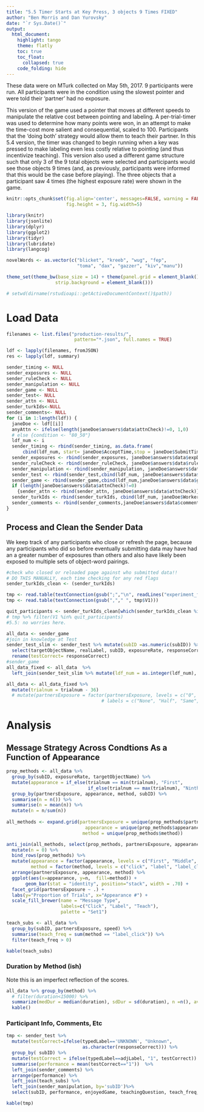```yaml
---
title: "5.5 Timer Starts at Key Press, 3 objects 9 Times FIXED"
author: "Ben Morris and Dan Yurovsky"
date: "`r Sys.Date()`"
output:
  html_document:
    highlight: tango
    theme: flatly
    toc: true
    toc_float:
      collapsed: true
    code_folding: hide
---
```



These data were on MTurk collected on May 5th, 2017. 9 participants were run. All participants were in the condition using the slowest pointer and were told their 'partner' had no exposure.

This version of the game used a pointer that moves at different speeds to manipulate the relative cost between pointing and labeling. A per-trial-timer was used to determine how many points were won, in an attempt to make the time-cost more salient and consequential, scaled to 100. Participants that the 'doing both' strategy would allow them to teach their partner. In this 5.4 version, the timer was changed to begin running when a key was pressed to make labeling even less costly relative to pointing (and thus incentivize teaching). This version also used a different game structure such that only 3 of the 9 total objects were selected and participants would see those objects 9 times (and, as previously, participants were informed that this would be the case before playing). The three objects that a participant saw 4 times (the highest exposure rate) were shown in the game.


```r
knitr::opts_chunk$set(fig.align='center', messages=FALSE, warning = FALSE,
                      fig.height = 3, fig.width=5)
```

```r
library(knitr)
library(jsonlite)
library(dplyr)
library(ggplot2)
library(tidyr)
library(lubridate)
library(langcog)

novelWords <- as.vector(c("blicket", "kreeb", "wug", "fep", 
                          "toma", "dax", "gazzer", "kiv","manu"))

theme_set(theme_bw(base_size = 14) + theme(panel.grid = element_blank(),
                  strip.background = element_blank()))

# setwd(dirname(rstudioapi::getActiveDocumentContext()$path))
```

# Load Data

```r
filenames <- list.files("production-results/", 
                         pattern="*.json", full.names = TRUE)

ldf <- lapply(filenames, fromJSON)
res <- lapply(ldf, summary)

sender_timing <- NULL
sender_exposures <- NULL
sender_ruleCheck <- NULL
sender_manipulation <- NULL
sender_game <- NULL
sender_test<- NULL
sender_attn <- NULL
sender_turkIds<-NULL
sender_comments<- NULL
for (i in 1:length(ldf)) {
  janeDoe <- ldf[[i]]
  anyAttn <- ifelse(length(janeDoe$answers$data$attnCheck)!=0, 1,0)
  # else {condition <- "80_50"}
  ldf_num <- i
  sender_timing <- rbind(sender_timing, as.data.frame(
      cbind(ldf_num, start= janeDoe$AcceptTime,stop = janeDoe$SubmitTime)))
  sender_exposures <- rbind(sender_exposures, janeDoe$answers$data$expDuration)
  sender_ruleCheck <- rbind(sender_ruleCheck, janeDoe$answers$data$ruleQuestions)
  sender_manipulation <- rbind(sender_manipulation, janeDoe$answers$data$manipCheck)
  sender_test <- rbind(sender_test,cbind(ldf_num, janeDoe$answers$data$testTrials))
  sender_game <- rbind(sender_game,cbind(ldf_num,janeDoe$answers$data$gameTrials))
  if (length(janeDoe$answers$data$attnCheck)!=0) 
    {sender_attn <- rbind(sender_attn, janeDoe$answers$data$attnCheck)}
  sender_turkIds <- rbind(sender_turkIds, cbind(ldf_num, janeDoe$WorkerId))
  sender_comments <- rbind(sender_comments,janeDoe$answers$data$comments)
}
```

## Process and Clean the Sender Data

We keep track of any participants who close or refresh the page, because any participants who did so before eventually submitting data may have had an a greater number of exposures than others and also have likely been exposed to multiple sets of object-word pairings. 

```r
#check who closed or reloaded page against who submitted data!!
# DO THIS MANUALLY, each time checking for any red flags
sender_turkIds_clean <- (sender_turkIds)

tmp <- read.table(textConnection(gsub(";","\n", readLines("experiment_files/participants_who_closed.txt"))))
tmp <- read.table(textConnection(gsub(","," ", tmp$V1)))

quit_participants <- sender_turkIds_clean[which(sender_turkIds_clean %in% tmp$V1)]
# tmp %>% filter(V1 %in% quit_participants)
#5.5: no worries here. 

all_data <- sender_game
#join in knowledge at Test
sender_test_slim <- sender_test %>% mutate(subID =as.numeric(subID)) %>%
  select(targetObjectName, realLabel, subID, exposureRate, responseCorrect, ldf_num) %>%
  rename(testCorrect= responseCorrect)
#sender_game
all_data_fixed <- all_data  %>%
  left_join(sender_test_slim %>% mutate(ldf_num = as.integer(ldf_num), subID = as.character(subID)))

all_data <- all_data_fixed %>%
  mutate(trialnum = trialnum - 36)
  # mutate(partnersExposure = factor(partnersExposure, levels = c("0", "1/2", "1", "perfect"),
                                   # labels = c("None", "Half", "Same", 'Perfect')))
```

# Analysis

## Message Strategy Across Condtions As a Function of Appearance



```r


prop_methods <- all_data %>%
  group_by(subID, exposureRate, targetObjectName) %>%
  mutate(appearance = if_else(trialnum == min(trialnum), "First",
                              if_else(trialnum == max(trialnum), "Ninth", "Middle"))) %>%
  group_by(partnersExposure, appearance, method, subID) %>%
  summarise(n = n()) %>% 
  summarise(n = mean(n)) %>%
  mutate(n = n/sum(n))
  
all_methods <- expand.grid(partnersExposure = unique(prop_methods$partnersExposure), 
                             appearance = unique(prop_methods$appearance), 
                            method = unique(prop_methods$method))

anti_join(all_methods, select(prop_methods, partnersExposure, appearance, method)) %>%
  mutate(n = 0) %>%
  bind_rows(prop_methods) %>%
  mutate(appearance = factor(appearance, levels = c("First", "Middle", "Ninth")),
         method = factor(method, levels = c("click", "label", "label_click"))) %>%
  arrange(partnersExposure, appearance, method) %>%
  ggplot(aes(x=appearance, y=n,  fill=method)) +
       geom_bar(stat = "identity", position="stack", width = .70) +
  facet_grid(partnersExposure ~ .) +
  labs(y="Proportion of Trials", x="Appearance #") +
  scale_fill_brewer(name = "Message Type", 
                    labels=c("Click", "Label", "Teach"),
                    palette = "Set1")
```



```r
teach_subs <- all_data %>%
  group_by(subID, partnersExposure, speed) %>%
  summarise(teach_freq = sum(method == "label_click")) %>%
  filter(teach_freq > 0)

kable(teach_subs)
```
  
  
### Duration by Method (ish)

Note this is an imperfect reflection of the scores.  


```r
all_data %>% group_by(method) %>%
  # filter(duration<15000) %>%
  summarize(medDur = median(duration), sdDur = sd(duration), n =n(), avgCorr = mean(responseCorrect)) %>%
  kable()
```

### Participant Info, Comments, Etc  
  
  
```r

tmp <- sender_test %>%
  mutate(testCorrect=ifelse(typedLabel=='UNKNOWN', "Unknown", 
                            as.character(responseCorrect))) %>%
  group_by( subID) %>%
  mutate(testCorrect = ifelse(typedLabel==adjLabel, "1", testCorrect)) %>%
  summarise(performance = mean(testCorrect=="1"))  %>%
  left_join(sender_comments) %>%
  arrange(performance) %>%
  left_join(teach_subs) %>%
  left_join(sender_manipulation, by='subID')%>%
  select(subID, performance, enjoyedGame, teachingQuestion, teach_freq, comments, manipResponse, manipCorrect)

kable(tmp)
```